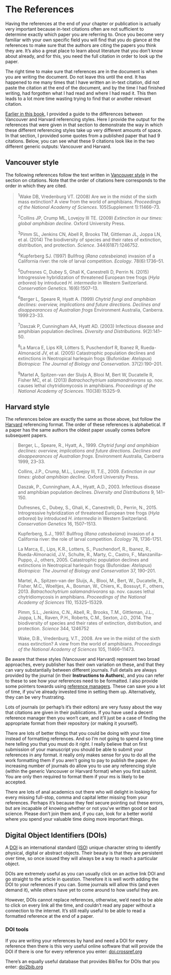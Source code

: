 # The References {#references}

Having the references at the end of your chapter or publication is actually very important because in-text citations often are not sufficient to determine exactly which paper you are referring to. Once you become very familiar with your own specific field you will find that you do glance at the references to make sure that the authors are citing the papers you think they are. It's also a great place to learn about literature that you don't know about already, and for this, you need the full citation in order to look up the paper.

The right time to make sure that references are in the document is when you are writing the document. Do not leave this until the end. It has happened to me many times that I have written an in-text citation, did not paste the citation at the end of the document, and by the time I had finished writing, had forgotten what I had read and where I had read it. This then leads to a lot more time wasting trying to find that or another relevant citation. 

[Earlier in this book](#citations), I provided a guide to the differences between Vancouver and Harvard referencing styles. Here I provide the output for the references that were given in that section to demonstrate the way in which these different referencing styles take up very different amounts of space. In that section, I provided some quotes from a published paper that had 9 citations. Below, you can see what these 9 citations look like in the two different generic outputs: Vancouver and Harvard.

## Vancouver style {#vancouver}
The following references follow the text written in [Vancouver style](#citations) in the section on citations. Note that the order of citations here corresponds to the order in which they are cited.

>^1^Wake DB, Vredenburg VT. (2008) Are we in the midst of the sixth mass extinction? A view from the world of amphibians. _Proceedings of the National Academy of Sciences_. 105(Supplement 1):11466–73.
>
>^2^Collins JP, Crump ML, Lovejoy III TE. (2009) _Extinction in our times: global amphibian decline_. Oxford University Press.
>
>^3^Pimm SL, Jenkins CN, Abell R, Brooks TM, Gittleman JL, Joppa LN, et al. (2014) The biodiversity of species and their rates of extinction, distribution, and protection. _Science_. 344(6187):1246752.
>
>^4^Kupferberg SJ. (1997) Bullfrog (*Rana catesbeiana*) invasion of a California river: the role of larval competition. _Ecology_. 78(6):1736–51.
>
>^5^Dufresnes C, Dubey S, Ghali K, Canestrelli D, Perrin N. (2015) Introgressive hybridization of threatened European tree frogs (*Hyla arborea*) by introduced _H. intermedia_ in Western Switzerland. _Conservation Genetics_. 16(6):1507–13.
>
>^6^Berger L, Speare R, Hyatt A. (1999) _Chytrid fungi and amphibian declines: overview, implications and future directions. Declines and disappearances of Australian frogs_ Environment Australia, Canberra. 1999:23–33.
>
>^7^Daszak P, Cunningham AA, Hyatt AD. (2003) Infectious disease and amphibian population declines. _Diversity and Distributions_. 9(2):141–50.
>
>^8^La Marca E, Lips KR, Lötters S, Puschendorf R, Ibanez R, Rueda-Almonacid JV, et al. (2005) Catastrophic population declines and extinctions in Neotropical harlequin frogs (Bufonidae: *Atelopus*) _Biotropica: The Journal of Biology and Conservation_. 37(2):190–201.
>
>^9^Martel A, Spitzen-van der Sluijs A, Blooi M, Bert W, Ducatelle R, Fisher MC, et al. (2013) *Batrachochytrium salamandrivorans* sp. nov. causes lethal chytridiomycosis in amphibians. _Proceedings of the National Academy of Sciences_. 110(38):15325–9.
>
>

## Harvard style {#harvard}
The references below are exactly the same as those above, but follow the [Harvard](#citations) referencing format. The order of these references is alphabetical. If a paper has the same authors the oldest paper usually comes before subsequent papers. 

>Berger, L., Speare, R., Hyatt, A., 1999. _Chytrid fungi and amphibian declines: overview, implications and future directions. Declines and disappearances of Australian frogs_. Environment Australia, Canberra 1999, 23–33.
>
>Collins, J.P., Crump, M.L., Lovejoy III, T.E., 2009. _Extinction in our times: global amphibian decline_. Oxford University Press.
>
>Daszak, P., Cunningham, A.A., Hyatt, A.D., 2003. Infectious disease and amphibian population declines. _Diversity and Distributions_ 9, 141–150.
>
>Dufresnes, C., Dubey, S., Ghali, K., Canestrelli, D., Perrin, N., 2015. Introgressive hybridization of threatened European tree frogs (*Hyla arborea*) by introduced _H. intermedia_ in Western Switzerland. _Conservation Genetics_ 16, 1507–1513.
>
>Kupferberg, S.J., 1997. Bullfrog (*Rana catesbeiana*) invasion of a California river: the role of larval competition. _Ecology_ 78, 1736–1751.
>
>La Marca, E., Lips, K.R., Lotters, S., Puschendorf, R., Ibanez, R., Rueda-Almonacid, J.V., Schulte, R., Marty, C., Castro, F., Manzanilla-Puppo, J., others, 2005. Catastrophic population declines and extinctions in Neotropical harlequin frogs (Bufonidae: *Atelopus*) _Biotropica: The Journal of Biology and Conservation_ 37, 190–201.
>
>Martel, A., Spitzen-van der Sluijs, A., Blooi, M., Bert, W., Ducatelle, R., Fisher, M.C., Woeltjes, A., Bosman, W., Chiers, K., Bossuyt, F., others, 2013. *Batrachochytrium salamandrivorans* sp. nov. causes lethal chytridiomycosis in amphibians. _Proceedings of the National Academy of Sciences_ 110, 15325–15329.
>
>Pimm, S.L., Jenkins, C.N., Abell, R., Brooks, T.M., Gittleman, J.L., Joppa, L.N., Raven, P.H., Roberts, C.M., Sexton, J.O., 2014. The biodiversity of species and their rates of extinction, distribution, and protection. _Science_ 344, 1246752
>
>Wake, D.B., Vredenburg, V.T., 2008. Are we in the midst of the sixth mass extinction? A view from the world of amphibians. _Proceedings of the National Academy of Sciences_ 105, 11466–11473.
>
>

Be aware that these styles (Vancouver and Harvard) represent two broad approaches, every publisher has their own variation on these, and that they can vary substantially between different journals. Full details are always provided by the journal (in their **Instructions to Authors**), and you can refer to these to see how your references need to be formatted. I also provide some pointers towards using [reference managers](#referencesoftware). These can save you a lot of time, if you've already invested time in setting them up. Alternatively, they can be very frustrating.  

Lots of journals (or perhap's it's their editors) are very fussy about the way that citations are given in their publications. If you have used a decent reference manager then you won't care, and it'll just be a case of finding the appropriate format from their repository (or making it yourself). 

There are lots of better things that you could be doing with your time instead of formatting references. And so I'm not going to spend a long time here telling you that you must do it right. I really believe that on first submission of your manuscript you should be able to submit your references in any format. it really only makes sense for you to do all the work formatting them if you aren't going to pay to publish the paper. An increasing number of journals do allow you to use any referencing style (within the generic Vancouver or Harvard format) when you first submit. You are only then required to format them if your ms is likely to be accepted.

There are lots of anal academics out there who will delight in looking for every missing full-stop, comma and capital letter missing from your references. Perhaps it's because they feel secure pointing out these errors, but are incapable of knowing whether or not you've written good or bad science. Please don't join them and, if you can, look for a better world where you spend your valuable time doing more important things. 


## Digital Object Identifiers (DOIs) {#DOI}
A [DOI](https://www.doi.org/) is an international standard ([ISO](https://www.iso.org/)) unique character string to identify physical, digital or abstract objects. Their beauty is that they are persistent over time, so once issued they will always be a way to reach a particular object. 

DOIs are extremely useful as you can usually click on an active link DOI and go straight to the article in question. Therefore it is well worth adding the DOI to your references if you can. Some journals will allow this (and even demand it), while others have yet to come around to how useful they are.

However, DOIs cannot replace references, otherwise, we'd need to be able to click on every link all the time, and couldn't read any paper without a connection to the internet. It's still really useful to be able to read a formatted reference at the end of a paper.

### DOI tools

If you are writing your references by hand and need a DOI for every reference then there is this very useful online software that will provide the DOI if there is one for every reference you enter:
[doi.crossref.org](https://doi.crossref.org/simpleTextQuery)

There's an equally useful database that provides BibTex for DOIs that you enter: [doi2bib.org](https://doi2bib.org/)
